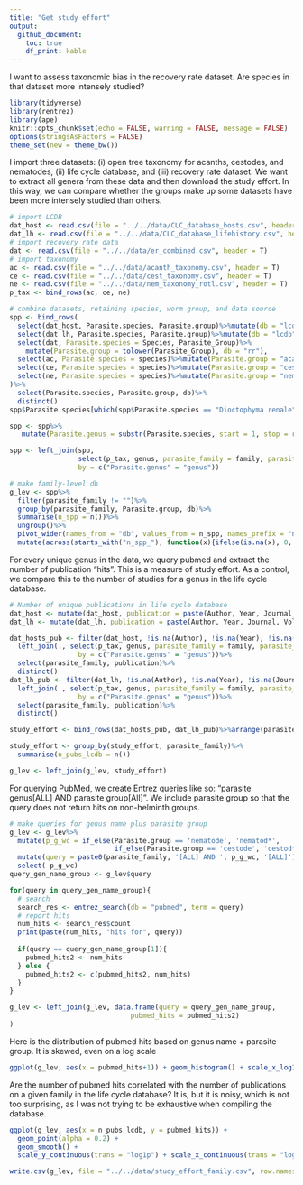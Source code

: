 ```yaml
---
title: "Get study effort"
output: 
  github_document:
    toc: true
    df_print: kable
---
```


I want to assess taxonomic bias in the recovery rate dataset. Are species in that dataset more intensely studied? 

```r
library(tidyverse)
library(rentrez)
library(ape)
knitr::opts_chunk$set(echo = FALSE, warning = FALSE, message = FALSE)
options(stringsAsFactors = FALSE)
theme_set(new = theme_bw())
```

I import three datasets: (i) open tree taxonomy for acanths, cestodes, and nematodes, (ii) life cycle database, and (iii) recovery rate dataset. We want to extract all genera from these data and then download the study effort. In this way, we can compare whether the groups make up some datasets have been more intensely studied than others.

```r
# import LCDB
dat_host <- read.csv(file = "../../data/CLC_database_hosts.csv", header = TRUE)
dat_lh <- read.csv(file = "../../data/CLC_database_lifehistory.csv", header = TRUE)
# import recovery rate data
dat <- read.csv(file = "../../data/er_combined.csv", header = T)
# import taxonomy
ac <- read.csv(file = "../../data/acanth_taxonomy.csv", header = T)
ce <- read.csv(file = "../../data/cest_taxonomy.csv", header = T)
ne <- read.csv(file = "../../data/nem_taxonomy_rotl.csv", header = T)
p_tax <- bind_rows(ac, ce, ne)
```
```r
# combine datasets, retaining species, worm group, and data source
spp <- bind_rows(
  select(dat_host, Parasite.species, Parasite.group)%>%mutate(db = "lcdb"),
  select(dat_lh, Parasite.species, Parasite.group)%>%mutate(db = "lcdb"),
  select(dat, Parasite.species = Species, Parasite_Group)%>%
    mutate(Parasite.group = tolower(Parasite_Group), db = "rr"),
  select(ac, Parasite.species = species)%>%mutate(Parasite.group = "acanthocephalan", db = "ot"),
  select(ce, Parasite.species = species)%>%mutate(Parasite.group = "cestode", db = "ot"),
  select(ne, Parasite.species = species)%>%mutate(Parasite.group = "nematode", db = "ot")
)%>%
  select(Parasite.species, Parasite.group, db)%>%
  distinct()
spp$Parasite.species[which(spp$Parasite.species == "Dioctophyma renale")] <- "Dioctophyme renale"

spp <- spp%>%
   mutate(Parasite.genus = substr(Parasite.species, start = 1, stop = regexpr(" ", Parasite.species)-1))

spp <- left_join(spp, 
                 select(p_tax, genus, parasite_family = family, parasite_order = order)%>%distinct(), 
                 by = c("Parasite.genus" = "genus"))
```

```r
# make family-level db
g_lev <- spp%>%
  filter(parasite_family != "")%>%
  group_by(parasite_family, Parasite.group, db)%>%
  summarise(n_spp = n())%>%
  ungroup()%>%
  pivot_wider(names_from = "db", values_from = n_spp, names_prefix = "n_spp_")%>%
  mutate(across(starts_with("n_spp_"), function(x){ifelse(is.na(x), 0, x)}))
```

For every unique genus in the data, we query pubmed and extract the number of publication "hits". This is a measure of study effort. As a control, we compare this to the number of studies for a genus in the life cycle database.

```r
# Number of unique publications in life cycle database
dat_host <- mutate(dat_host, publication = paste(Author, Year, Journal, Volume, Pages)) # creat publication variable
dat_lh <- mutate(dat_lh, publication = paste(Author, Year, Journal, Volume, Pages))

dat_hosts_pub <- filter(dat_host, !is.na(Author), !is.na(Year), !is.na(Journal))%>%
  left_join(., select(p_tax, genus, parasite_family = family, parasite_order = order)%>%distinct(), 
                 by = c("Parasite.genus" = "genus"))%>%
  select(parasite_family, publication)%>%
  distinct()
dat_lh_pub <- filter(dat_lh, !is.na(Author), !is.na(Year), !is.na(Journal))%>%
  left_join(., select(p_tax, genus, parasite_family = family, parasite_order = order)%>%distinct(), 
                 by = c("Parasite.genus" = "genus"))%>%
  select(parasite_family, publication)%>%
  distinct()

study_effort <- bind_rows(dat_hosts_pub, dat_lh_pub)%>%arrange(parasite_family, publication)%>%distinct()

study_effort <- group_by(study_effort, parasite_family)%>%
  summarise(n_pubs_lcdb = n())
```

```r
g_lev <- left_join(g_lev, study_effort)
```

For querying PubMed, we create Entrez queries like so: "parasite genus[ALL] AND parasite group[All]". We include parasite group so that the query does not return hits on non-helminth groups.

```r
# make queries for genus name plus parasite group
g_lev <- g_lev%>%
  mutate(p_g_wc = if_else(Parasite.group == 'nematode', 'nematod*', 
                          if_else(Parasite.group == 'cestode', 'cestod*', 'acanthocephala*')))%>%
  mutate(query = paste0(parasite_family, '[ALL] AND ', p_g_wc, '[ALL]'))%>%
  select(-p_g_wc)
query_gen_name_group <- g_lev$query
```

```r
for(query in query_gen_name_group){
  # search
  search_res <- entrez_search(db = "pubmed", term = query)
  # report hits
  num_hits <- search_res$count
  print(paste(num_hits, "hits for", query))
  
  if(query == query_gen_name_group[1]){
    pubmed_hits2 <- num_hits
  } else {
    pubmed_hits2 <- c(pubmed_hits2, num_hits)
  }
}
```

```r
g_lev <- left_join(g_lev, data.frame(query = query_gen_name_group,
                              pubmed_hits = pubmed_hits2)
)

```

Here is the distribution of pubmed hits based on genus name + parasite group. It is skewed, even on a log scale

```r
ggplot(g_lev, aes(x = pubmed_hits+1)) + geom_histogram() + scale_x_log10()
```

Are the number of pubmed hits correlated with the number of publications on a given family in the life cycle database? It is, but it is noisy, which is not too surprising, as I was not trying to be exhaustive when compiling the database.

```r
ggplot(g_lev, aes(x = n_pubs_lcdb, y = pubmed_hits)) + 
  geom_point(alpha = 0.2) + 
  geom_smooth() +
  scale_y_continuous(trans = "log1p") + scale_x_continuous(trans = "log1p")
```

```r
write.csv(g_lev, file = "../../data/study_effort_family.csv", row.names = F)
```

